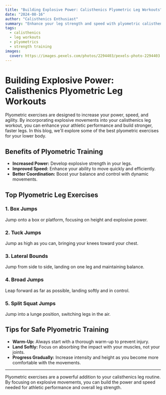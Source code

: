 ```yaml
---
title: "Building Explosive Power: Calisthenics Plyometric Leg Workouts"
date: "2024-08-16"
author: "Calisthenics Enthusiast"
summary: "Enhance your leg strength and speed with plyometric calisthenics exercises. These explosive movements are perfect for athletes and fitness enthusiasts alike."
tags:
  - calisthenics
  - leg workouts
  - plyometrics
  - strength training
images:
  cover: https://images.pexels.com/photos/2294403/pexels-photo-2294403.jpeg?auto=compress&cs=tinysrgb&w=800
---
```


# Building Explosive Power: Calisthenics Plyometric Leg Workouts

Plyometric exercises are designed to increase your power, speed, and agility. By incorporating explosive movements into your calisthenics leg workout, you can enhance your athletic performance and build stronger, faster legs. In this blog, we'll explore some of the best plyometric exercises for your lower body.

## Benefits of Plyometric Training

- **Increased Power:** Develop explosive strength in your legs.
- **Improved Speed:** Enhance your ability to move quickly and efficiently.
- **Better Coordination:** Boost your balance and control with dynamic movements.

## Top Plyometric Leg Exercises

### 1. **Box Jumps**
Jump onto a box or platform, focusing on height and explosive power.

### 2. **Tuck Jumps**
Jump as high as you can, bringing your knees toward your chest.

### 3. **Lateral Bounds**
Jump from side to side, landing on one leg and maintaining balance.

### 4. **Broad Jumps**
Leap forward as far as possible, landing softly and in control.

### 5. **Split Squat Jumps**
Jump into a lunge position, switching legs in the air.

## Tips for Safe Plyometric Training

- **Warm-Up:** Always start with a thorough warm-up to prevent injury.
- **Land Softly:** Focus on absorbing the impact with your muscles, not your joints.
- **Progress Gradually:** Increase intensity and height as you become more comfortable with the movements.

---

Plyometric exercises are a powerful addition to your calisthenics leg routine. By focusing on explosive movements, you can build the power and speed needed for athletic performance and overall leg strength.
